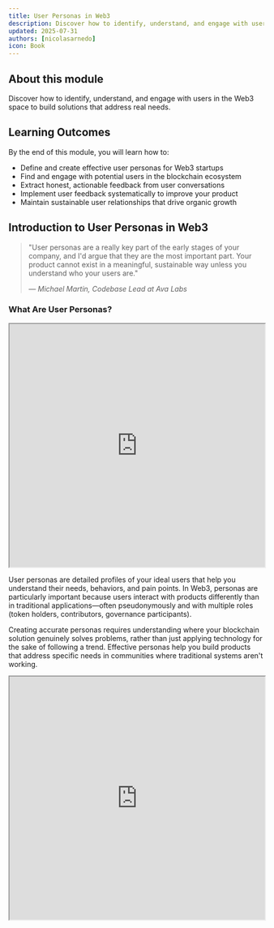 ```yaml
---
title: User Personas in Web3
description: Discover how to identify, understand, and engage with users in the Web3 space to build solutions that address real needs
updated: 2025-07-31
authors: [nicolasarnedo]
icon: Book
---
```


## About this module

Discover how to identify, understand, and engage with users in the Web3 space to build solutions that address real needs.

## Learning Outcomes

By the end of this module, you will learn how to:
- Define and create effective user personas for Web3 startups
- Find and engage with potential users in the blockchain ecosystem
- Extract honest, actionable feedback from user conversations
- Implement user feedback systematically to improve your product
- Maintain sustainable user relationships that drive organic growth

## Introduction to User Personas in Web3

<blockquote className="quote-card">
  <p>"User personas are a really key part of the early stages of your company, and I'd argue that they are the most important part. Your product cannot exist in a meaningful, sustainable way unless you understand who your users are."</p>
  <cite>— Michael Martin, Codebase Lead at Ava Labs</cite>
</blockquote>

### What Are User Personas?

<div style={{ margin: '2rem 0' }}>
  <iframe 
    src="https://drive.google.com/file/d/1zcvt2Pt5Uzne6_Dvi4-vMr6teW6FVolm/preview" 
    width="100%" 
    height="480" 
    allow="autoplay"
    style={{ border: 'none', borderRadius: '8px' }}
  ></iframe>
</div> 

User personas are detailed profiles of your ideal users that help you understand their needs, behaviors, and pain points. In Web3, personas are particularly important because users interact with products differently than in traditional applications—often pseudonymously and with multiple roles (token holders, contributors, governance participants).

Creating accurate personas requires understanding where your blockchain solution genuinely solves problems, rather than just applying technology for the sake of following a trend. Effective personas help you build products that address specific needs in communities where traditional systems aren't working.

<div style={{ margin: '2rem 0' }}>
  <iframe 
    src="https://drive.google.com/file/d/1zMwwUFLK6fzRpGal2MQ-NXakUTn90u60/preview" 
    width="100%" 
    height="480" 
    allow="autoplay"
    style={{ border: 'none', borderRadius: '8px' }}
  ></iframe>
</div> 